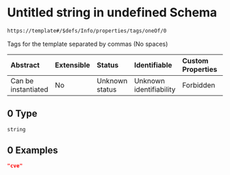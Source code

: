 # Untitled string in undefined Schema

```txt
https://template#/$defs/Info/properties/tags/oneOf/0
```

Tags for the template separated by commas (No spaces)

| Abstract            | Extensible | Status         | Identifiable            | Custom Properties | Additional Properties | Access Restrictions | Defined In                                                                             |
| :------------------ | :--------- | :------------- | :---------------------- | :---------------- | :-------------------- | :------------------ | :------------------------------------------------------------------------------------- |
| Can be instantiated | No         | Unknown status | Unknown identifiability | Forbidden         | Allowed               | none                | [nuclei-schema.schema.json\*](../out/nuclei-schema.schema.json "open original schema") |

## 0 Type

`string`

## 0 Examples

```json
"cve"
```
